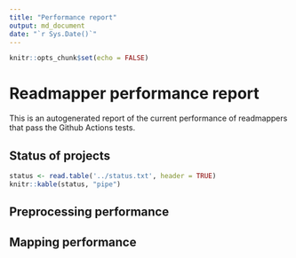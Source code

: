```yaml
---
title: "Performance report"
output: md_document
date: "`r Sys.Date()`"
---
```


```r
knitr::opts_chunk$set(echo = FALSE)
```

# Readmapper performance report

This is an autogenerated report of the current performance of readmappers that pass the Github Actions tests.

## Status of projects

```r
status <- read.table('../status.txt', header = TRUE)
knitr::kable(status, "pipe")
```

## Preprocessing performance

## Mapping performance

